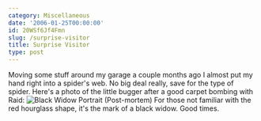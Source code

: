 ```yaml
---
category: Miscellaneous
date: '2006-01-25T00:00:00'
id: 20WSf6Jf4Fmn
slug: /surprise-visitor
title: Surprise Visitor
type: post
---
```


Moving some stuff around my garage a couple months ago I almost put
my hand right into a spider's web. No big deal really, save for the
type of spider. Here's a photo of the little bugger after a good
carpet bombing with Raid:
![Black Widow Portrait (Post-mortem)](http://www.alanwsmith.com/blog/wp-content/uploads/2006/01/20051026_230734a1.jpg "Black Widow Portrait (Post-mortem)")
For those not familiar with the red hourglass shape, it's the mark
of a black widow. Good times.
